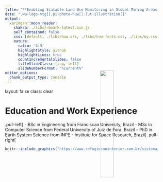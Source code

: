 ```yaml
---
title: "**Enabling Scalable Land Use Monitoring in Global Mining Areas Based on Satellites and AI**"
date: ".wu-logo-mtg[].pi-photo-huw[].lut-illustration[]"
output: 
  xaringan::moon_reader:
    chakra: ./libs/remark-latest.min.js
    self_contained: false
    css: [default, ./libs/huw.css, ./libs/huw-fonts.css, ./libs/my.css, ./libs/tachyons-min.css]
    nature:
      ratio: '4:3'
      highlightStyle: github
      highlightLines: true
      countIncrementalSlides: false
      titleSlideClass: [top, left]
      slideNumberFormat: "%current%"
editor_options:
  chunk_output_type: console
---
```

layout: false
class: clear

# Education and Work Experience

.pull-left[
- BSc in Engineering from Franciscan University, Brazil
- MSc in Computer Science from Federal University of Juiz de Fora, Brazil
- PhD in Earth System Science from INPE - Institute for Space Research, Brazil
]
.pull-right[
```r
knitr::include_graphics("https://www.refugiosnointerior.com.br/sistema/_lib/file/img/lugar/6027/capa_instituto_nacional_de_pesquisas_espaciais(1).webp")
```
<div style="position: relative; height: 100%;">
  <img src="https://encrypted-tbn0.gstatic.com/images?q=tbn:ANd9GcTyqs3Z9LEw_eLUBgu7u9q7nPTBjHoNWgMZzg&s" 
       style="position: absolute; top: -280px; right: 40px; width: 30%;" />
</div>
]

--

.pull-left[
### Since 2016 at IIASA, Austria 
```r
knitr::include_graphics("https://iiasa.ac.at/sites/default/files/styles/social_media/public/2021-11/15300419120_ce7fc56b9a_c.jpg?itok=D74B29jL")
```
]
.pull-right[
### Since 2018 at WU Vienna, Austria
```r
knitr::include_graphics("https://www.wu.ac.at//fileadmin/wu/_processed_/9/e/csm_LC_aussen_12f50b2a93.jpg")
```
]

---

# Major Academic Achievements


.pull-left[
### .font-huw-red-light[New software and Data]
<a href="https://www.scimagojr.com/journalsearch.php?q=12137&amp;tip=sid&amp;exact=no" title="SCImago Journal &amp; Country Rank">
    <img border="0" src="https://www.scimagojr.com/journal_img.php?id=12137" alt="SCImago Journal &amp; Country Rank" width="120" />
</a>
<a href="https://www.scimagojr.com/journalsearch.php?q=21100451321&amp;tip=sid&amp;exact=no" title="SCImago Journal &amp; Country Rank">
    <img border="0" src="https://www.scimagojr.com/journal_img.php?id=21100451321" alt="SCImago Journal &amp; Country Rank" width="120" />
</a>
<br><br>
```r
knitr::include_graphics("https://www.victor-maus.com/assets/talks/20240530-lut/img/dtwsat.png")
```
<br>
```r
knitr::include_graphics("https://www.victor-maus.com/assets/talks/20240530-lut/img/sits-color.png")
```
<br>
```r
knitr::include_graphics("./img/sci-data-maus2020.png")
```
]

--

.pull-right[
### .font-huw-red-light[Insights on global mining impacts]
<a href="https://www.scimagojr.com/journalsearch.php?q=21206&amp;tip=sid&amp;exact=no" title="SCImago Journal &amp; Country Rank">
    <img border="0" src="https://www.scimagojr.com/journal_img.php?id=21206" alt="SCImago Journal &amp; Country Rank" width="120" />
</a>
<a href="https://www.scimagojr.com/journalsearch.php?q=21121&amp;tip=sid&amp;exact=no" title="SCImago Journal &amp; Country Rank">
    <img border="0" src="https://www.scimagojr.com/journal_img.php?id=21121" alt="SCImago Journal &amp; Country Rank" width="120" />
</a>
<br><br>
```r
knitr::include_graphics("https://www.victor-maus.com/assets/talks/20240522-oecd-eo/img/maus2024-nature.png")
```
<br>
```r
knitr::include_graphics("https://www.victor-maus.com/assets/talks/20240530-lut/img/pnas-sonter2023.png")
```
<br>
```r
knitr::include_graphics("https://www.victor-maus.com/assets/talks/20240530-lut/img/pnas-giljum2022.png")
```
]


<!-- ---
background-image: url(https://www.victor-maus.com/assets/talks/20240530-lut/img/network.png)
background-size: cover

# International Recognition

<br><br><br><br><br><br><br>
- .font120[**National and International Awards**]
- .font120[**Collaboration across \>15 countries \>20 organizations**]
- .font120[**Invited expert at the OECD Forum on Responsible Mineral Supply Chains 2024**]
- .font120[**Wide media coverage, including .font-huw-red-light[The Guardian and BBC]**] -->

---
layout: false
class: clear
background-image: url(https://www.victor-maus.com/assets/talks/2024-05-15-lut/img/global-mining-map.png)
background-size: cover

# .font-light.font150[How to Monitor Mining Land Use Globally?]

.footnote-right[.font-light.font120[[Maus et al. (2020, 2022) Nature Sci. Data](http://doi.org/10.1038/s41597-022-01547-4)]]


]

---
# Innovative Approach

<br>
```r
knitr::include_graphics("./img/nsfc-project-overview.png")
```

# .font-huw-red-light[Crete a extensive training data collections and use multimodal predictors space]


---
# Feasibility

## PI's Solid Research Foundation

- Geoinformatics
- AI and big-EO data
- Large remote sensing data collection
- Mining land use assessments
- Extensive international network of collaborators

## Excellent Research Team and Support

- Researchers with a vast experience on satellite image processing  for mining
- Highly skilled MSc and PhD students to support the project
- Artificial Intelligence Research Institute
- Computing Center: high-performance computing clusters






---
# Summary


